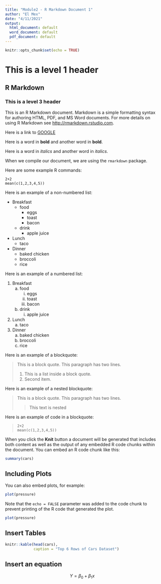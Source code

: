 ```yaml
---
title: "Module2 - R Markdown Document 1"
author: "El Mex"
date: "4/11/2021"
output:
  html_document: default
  word_document: default
  pdf_document: default
---
```


```r
knitr::opts_chunk$set(echo = TRUE)
```
# This is a level 1 header

## R Markdown

### This is a level 3 header

This is an R Markdown document. Markdown is a simple formatting syntax for authoring HTML, PDF, and MS Word documents. For more details on using R Markdown see <http://rmarkdown.rstudio.com>.

Here is a link to [GOOGLE](https://www.google.com/)

Here is a word in **bold** and another word in __bold__.

Here is a word in *italics* and another word in _italics_.

When we compile our document, we are using the `rmarkdown` package.

Here are some example R commands:

```
2+2
mean(c(1,2,3,4,5))
```
Here is an example of a non-numbered list:

* Breakfast
    - food
        + eggs
        + toast
        + bacon
    - drink
        + apple juice
* Lunch
    - taco
* Dinner
    - baked chicken
    - broccoli
    - rice


Here is an example of a numbered list:

1. Breakfast
    a. food
        i. eggs
        ii. toast
        iii. bacon
    b. drink
        i. apple juice
2. Lunch
    a. taco
3. Dinner
    a. baked chicken
    b. broccoli
    c. rice


Here is an example of a blockquote:

> This is a block quote. This
> paragraph has two lines.
>
> 1. This is a list inside a block quote.
> 2. Second item.


Here is an example of a nested blockquote:

> This is a block quote. This
> paragraph has two lines.
>
> > This text is nested


Here is an example of code in a blockquote:

>     2+2
>     mean(c(1,2,3,4,5))




When you click the **Knit** button a document will be generated that includes both content as well as the output of any embedded R code chunks within the document. You can embed an R code chunk like this:

```r
summary(cars)
```

## Including Plots

You can also embed plots, for example:

```r
plot(pressure)
```

Note that the `echo = FALSE` parameter was added to the code chunk to prevent printing of the R code that generated the plot.

```r
plot(pressure)
```

## Insert Tables

```r
knitr::kable(head(cars),
             caption = "Top 6 Rows of Cars Dataset")
```

## Insert an equation

$$ Y = \beta_0 + \beta_1x $$